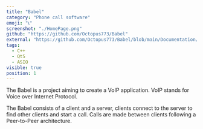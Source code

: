 ```yaml
---
title: "Babel"
category: "Phone call software"
emoji: "📞"
screenshot: "./HomePage.png"
github: "https://github.com/Octopus773/Babel"
external: "https://github.com/Octopus773/Babel/blob/main/Documentation/UserDocumentation.md"
tags:
  - C++
  - Qt5
  - ASIO
visible: true
position: 1
---
```


The Babel is a project aiming to create a VoIP application. VoIP stands for Voice over Internet Protocol.

The Babel consists of a client and a server, clients connect to the server to find other clients and start a call. Calls are made between clients following a Peer-to-Peer architecture.